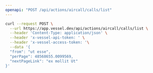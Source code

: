 ```yaml
---
openapi: "POST /api/actions/aircall/calls/list"
---
```


<RequestExample>

```bash Request
curl --request POST \
  --url https://app.vessel.dev/api/actions/aircall/calls/list \
  --header 'Content-Type: application/json' \
  --header 'x-vessel-api-token: ' \
  --header 'x-vessel-access-token: '\
  --data '{
  "from": "ut esse",
  "perPage": 48568655.0099569,
  "nextPageLink": "ex mollit Ut"
}'
```

</RequestExample>
